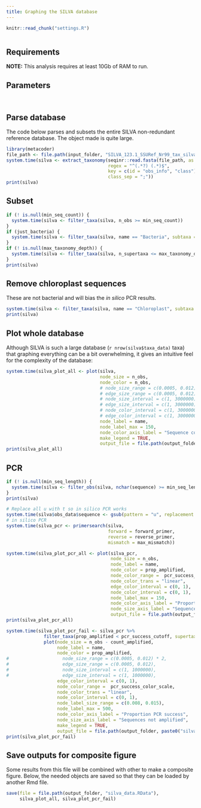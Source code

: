 ```yaml
---
title: Graphing the SILVA database
---
```


```r
knitr::read_chunk("settings.R")
```

```r
```

## Requirements 

**NOTE:** This analysis requires at least 10Gb of RAM to run. 

## Parameters

```r
```

```r
```


## Parse database

The code below parses and subsets the entire SILVA non-redundant reference database.
The object made is quite large.

```r
library(metacoder)
file_path <- file.path(input_folder, "SILVA_123.1_SSURef_Nr99_tax_silva.fasta")
system.time(silva <- extract_taxonomy(seqinr::read.fasta(file_path, as.string = TRUE), 
                                      regex = "^(.*?) (.*)$",
                                      key = c(id = "obs_info", "class"),
                                      class_sep = ";"))
print(silva)
```

## Subset

```r
if (! is.null(min_seq_count)) {
  system.time(silva <- filter_taxa(silva, n_obs >= min_seq_count))
}
if (just_bacteria) {
  system.time(silva <- filter_taxa(silva, name == "Bacteria", subtaxa = TRUE))
}
if (! is.null(max_taxonomy_depth)) {
  system.time(silva <- filter_taxa(silva, n_supertaxa <= max_taxonomy_depth))
}
print(silva)
```


## Remove chloroplast sequences

These are not bacterial and will bias the *in silico* PCR results.

```r
system.time(silva <- filter_taxa(silva, name == "Chloroplast", subtaxa = TRUE, invert = TRUE))
print(silva)
```


## Plot whole database

Although SILVA is such a large database (`r nrow(silva$taxa_data)` taxa) that graphing everything can be a bit overwhelming, it gives an intuitive feel for the complexity of the database:

```r
system.time(silva_plot_all <- plot(silva,
                                   node_size = n_obs,
                                   node_color = n_obs,
                                   # node_size_range = c(0.0005, 0.012) * 2,
                                   # edge_size_range = c(0.0005, 0.012),
                                   # node_size_interval = c(1, 3000000),
                                   # edge_size_interval = c(1, 3000000),
                                   # node_color_interval = c(1, 3000000),
                                   # edge_color_interval = c(1, 3000000),
                                   node_label = name,
                                   node_label_max = 150,
                                   node_color_axis_label = "Sequence count",
                                   make_legend = TRUE,
                                   output_file = file.path(output_folder, paste0("silva--all", output_format))))
print(silva_plot_all)
```


## PCR

```r
if (! is.null(min_seq_length)) {
  system.time(silva <- filter_obs(silva, nchar(sequence) >= min_seq_length, unobserved = FALSE))
}
print(silva)
```


```r
# Replace all u with t so in silico PCR works
system.time(silva$obs_data$sequence <- gsub(pattern = "u", replacement = "t", silva$obs_data$sequence))
# in silico PCR
system.time(silva_pcr <- primersearch(silva,
                                      forward = forward_primer,
                                      reverse = reverse_primer,
                                      mismatch = max_mismatch))
```

```r
system.time(silva_plot_pcr_all <- plot(silva_pcr,
                                       node_size = n_obs,
                                       node_label = name,
                                       node_color = prop_amplified,
                                       node_color_range =  pcr_success_color_scale,
                                       node_color_trans = "linear",
                                       edge_color_interval = c(0, 1),
                                       node_color_interval = c(0, 1),
                                       node_label_max = 150,
                                       node_color_axis_label = "Proportion PCR success",
                                       node_size_axis_label = "Sequence count",
                                       output_file = file.path(output_folder, paste0("silva--pcr_all", output_format))))
print(silva_plot_pcr_all)
```

```r
system.time(silva_plot_pcr_fail <- silva_pcr %>%
              filter_taxa(prop_amplified < pcr_success_cutoff, supertaxa = TRUE) %>%
              plot(node_size = n_obs - count_amplified,
                   node_label = name,
                   node_color = prop_amplified,
#                    node_size_range = c(0.0005, 0.012) * 2,
#                    edge_size_range = c(0.0005, 0.012),
#                    node_size_interval = c(1, 1000000),
#                    edge_size_interval = c(1, 1000000),
                   edge_color_interval = c(0, 1),
                   node_color_range =  pcr_success_color_scale,
                   node_color_trans = "linear",
                   node_color_interval = c(0, 1),
                   node_label_size_range = c(0.008, 0.015),
                   node_label_max = 500,
                   node_color_axis_label = "Proportion PCR success",
                   node_size_axis_label = "Sequences not amplified",
                   make_legend = TRUE,
                   output_file = file.path(output_folder, paste0("silva--pcr_fail", output_format))))
print(silva_plot_pcr_fail)
```


## Save outputs for composite figure

Some results from this file will be combined with other to make a composite figure.
Below, the needed objects are saved so that they can be loaded by another Rmd file.

```r
save(file = file.path(output_folder, "silva_data.RData"),
     silva_plot_all, silva_plot_pcr_fail)
```

